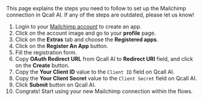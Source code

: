 
<Info>
    This page explains the steps you need to follow to set up the Mailchimp
    connection in Qcall AI. If any of the steps are outdated, please let us know!
</Info>

1. Login to your [Mailchimp account](https://mailchimp.com/) to create an app.
2. Click on the account image and go to your **profile** page.
3. Click on the **Extras** tab and choose the **Registered apps**.
4. Click on the **Register An App** button.
5. Fill the registration form.
6. Copy **OAuth Redirect URL** from Qcall AI to **Redirect URI** field, and click on the **Create** button.
7. Copy the **Your Client ID** value to the `Client ID` field on Qcall AI.
8. Copy the **Your Client Secret** value to the `Client Secret` field on Qcall AI.
9. Click **Submit** button on Qcall AI.
10. Congrats! Start using your new Mailchimp connection within the flows.

